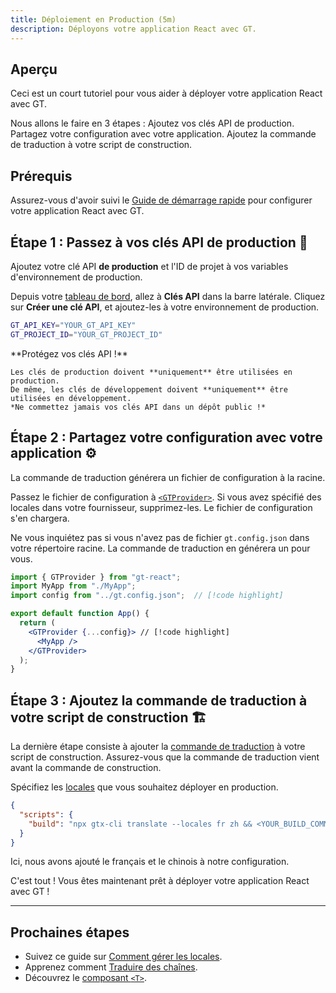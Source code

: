 ```yaml
---
title: Déploiement en Production (5m)
description: Déployons votre application React avec GT.
---
```


## Aperçu

Ceci est un court tutoriel pour vous aider à déployer votre application React avec GT.

Nous allons le faire en 3 étapes :
<Steps>
  <Step>
    Ajoutez vos clés API de production.
  </Step>
  <Step>
    Partagez votre configuration avec votre application.
  </Step>
  <Step>
    Ajoutez la commande de traduction à votre script de construction.
  </Step>
</Steps>

## Prérequis

Assurez-vous d'avoir suivi le [Guide de démarrage rapide](/docs/react/tutorials/quickstart) pour configurer votre application React avec GT.

## Étape 1 : Passez à vos clés API de production 🔑

Ajoutez votre clé API **de production** et l'ID de projet à vos variables d'environnement de production.

Depuis votre [tableau de bord](https://www.generaltranslation.com/signin), allez à **Clés API** dans la barre latérale.
Cliquez sur **Créer une clé API**, et ajoutez-les à votre environnement de production.

```bash copy
GT_API_KEY="YOUR_GT_API_KEY"
GT_PROJECT_ID="YOUR_GT_PROJECT_ID"
```

<Callout type="warn">
    **Protégez vos clés API !**

    Les clés de production doivent **uniquement** être utilisées en production.
    De même, les clés de développement doivent **uniquement** être utilisées en développement.
    *Ne commettez jamais vos clés API dans un dépôt public !*
</Callout>

## Étape 2 : Partagez votre configuration avec votre application ⚙️

La commande de traduction générera un fichier de configuration à la racine.

Passez le fichier de configuration à [`<GTProvider>`](/docs/react/api/components/gtprovider).
Si vous avez spécifié des locales dans votre fournisseur, supprimez-les.
Le fichier de configuration s'en chargera.

Ne vous inquiétez pas si vous n'avez pas de fichier `gt.config.json` dans votre répertoire racine.
La commande de traduction en générera un pour vous.

```jsx title="src/App.js" copy
import { GTProvider } from "gt-react";
import MyApp from "./MyApp";
import config from "../gt.config.json";  // [!code highlight]

export default function App() {
  return (
    <GTProvider {...config}> // [!code highlight]
      <MyApp />
    </GTProvider> 
  );
}
```

## Étape 3 : Ajoutez la commande de traduction à votre script de construction 🏗️

La dernière étape consiste à ajouter la [commande de traduction](/docs/cli/translate) à votre script de construction.
Assurez-vous que la commande de traduction vient avant la commande de construction.

Spécifiez les [locales](/docs/reference/supported-locales) que vous souhaitez déployer en production.

```json title="package.json" copy
{
  "scripts": {
    "build": "npx gtx-cli translate --locales fr zh && <YOUR_BUILD_COMMAND>"
  }
}
```
Ici, nous avons ajouté le français et le chinois à notre configuration.

C'est tout ! Vous êtes maintenant prêt à déployer votre application React avec GT !

---

## Prochaines étapes
 * Suivez ce guide sur [Comment gérer les locales](/docs/react/reference/local-management).
 * Apprenez comment [Traduire des chaînes](/docs/react/reference/translating-strings).
 * Découvrez le [composant `<T>`](/docs/usage/t).

